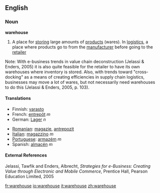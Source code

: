 ==English==

===Noun===
'''warehouse'''

# A place for [[store|storing]] large amounts of [[product]]s (wares). In [[logistics]], a place where products go to from the [[manufacturer]] before going to the [[retailer]]

Note: With e-business trends in value chain deconstruction (Jelassi & Enders, 2005) it is also quite feasible for the retailer to have its own warehouses where inventory is stored.  Also, with trends toward "cross-docking" as a means of creating efficiencies in supply chain logistics, businesses may move a lot of wares, but not necessarily need warehouses to do this (Jelassi & Enders, 2005, p. 103).

====Translations====
{{top}}
*Finnish: [[varasto]]
*French: [[entrepôt]] ''m''
*German: [[Lager]] ''n''
{{mid}}
*[[Romanian]]: [[magazie]], [[antrepozit]]
*[[Italian]]: [[magazzino]] ''m''
*[[Portuguese]]: [[armazém]] ''m''
*Spanish: [[almacén]] ''m''
{{bottom}}

====External References====
Jelassi, Tawfik and Enders, Albrecht, ''Strategies for e-Business: Creating Value through Electronic and Mobile Commerce'', Prentice Hall, Pearson Education Limited, 2005

[[fr:warehouse]]
[[io:warehouse]]
[[it:warehouse]]
[[zh:warehouse]]